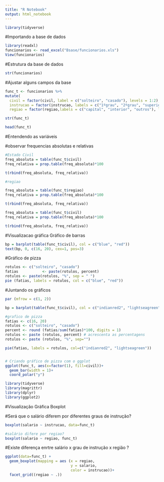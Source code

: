 ---
title: "R Notebook"
output: html_notebook
---


```{r}
library(tidyverse)
```


#Importando a base de dados
```{r}
library(readxl)
funcionarios <- read_excel("Bsase/funcionarios.xls")
View(funcionarios)
```

#Estrutura da base de dados
```{r}
str(funcionarios)
```
#Ajustar alguns campos da base
```{r}
func_t <- funcionarios %>% 
mutate(
  civil = factor(civil, label = c("solteiro", "casado"), levels = 1:2),
  instrucao = factor(instrucao, labels = c("1ºgrau", "2ºgrau", "superior"),levels = 1:3),
  regiao = factor(regiao,labels = c("capital", "interior", "outros"), levels = c(2,1,3)) )

str(func_t)
```

```{r}
head(func_t)
```

#Entendendo as variáveis

#observar frequencias absolutas e relativas
```{r}

#Estado Civil
freq_absoluta = table(func_t$civil)
freq_relativa = prop.table(freq_absoluta)*100

t(rbind(freq_absoluta, freq_relativa))

```


```{r}
#regiao

freq_absoluta = table(func_t$regiao)
freq_relativa = prop.table(freq_absoluta)*100

t(rbind(freq_absoluta, freq_relativa))

freq_absoluta = table(func_t$civil)
freq_relativa = prop.table(freq_absoluta)*100

t(rbind(freq_absoluta, freq_relativa))


```

#Visualizacao gráfica
Gráfico de barras
```{r}
bp = barplot(table(func_t$civil), col = c("blue", "red"))
text(bp, 0, c(16, 20), cex=1, pos=3)
```

#Gráfico de pizza
```{r}
rotulos <- c("solteiro", "casado")
fatias           <- paste(rotulos, percent)
rotulos <- paste(rotulos, "%", sep = " ")
pie (fatias, labels = rotulos, col = c("blue", "red"))

```

#Juntando os gráficos
```{r}
par (mfrow = c(1, 2))

bp = barplot(table(func_t$civil), col = c("indianred2", "lightseagreen"))

#grafico de pizza
fatias <- c(16, 20)
rotulos <- c("solteiro", "casado")
percent <- round (fatias/sum(fatias)*100, digits = 1)
rotulos <- paste (rotulos, percent) # acrescenta as percentagens
rotulos <- paste (rotulos, "%", sep="")

pie(fatias, labels = rotulos, col=c("indianred2", "lightseagreen"))


# Criando gráfico de pizza com o ggplot
ggplot(func_t, aes(x=factor(1), fill=civil))+
  geom_bar(width = 1)+
  coord_polar("y")

```


```{r}
library(tidyverse)
library(magrittr)
library(dplyr)
library(ggplot2)
```
#Visualização Gráfica Boxplot


#Será que o salário diferem por diferentes graus de instrução?
```{r}
boxplot(salario ~ instrucao, data=func_t)

#salário difere por regiao?
boxplot(salario ~ regiao, func_t)
```

#Existe diferença enrtre salário x grau de instrução x região ?

```{r}
ggplot(data=func_t) +
  geom_boxplot(mapping = aes (x = regiao, 
                              y = salario,
                              color = instrucao))+
  facet_grid((regiao ~ .))
```


